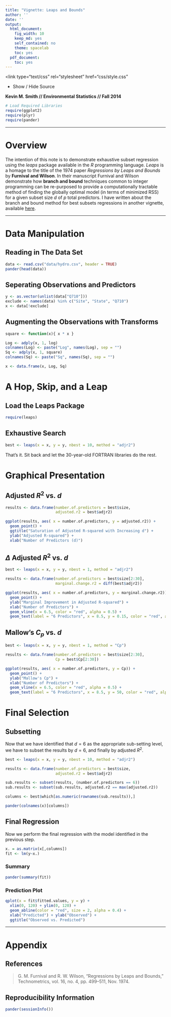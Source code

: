 ```yaml
---
title: "Vignette: Leaps and Bounds"
author: ''
date: ''
output:
  html_document:
    fig_width: 10
    keep_md: yes
    self_contained: no
    theme: spacelab
    toc: yes
  pdf_document:
    toc: yes
---
```


<script type="text/javascript" src="js/jquery.min.js"></script>
<script type="text/javascript" src="js/jquery-ui.min.js"></script>
<script type="text/javascript" src="js/jquery.fancybox-1.3.4.pack.min.js"></script>
<script type="text/javascript" src="js/jquery.tocify.js"></script>
<script type="text/javascript" src="js/jquery.scianimator.min.js"></script>
<script type="text/javascript" src="js/page.js"></script>
<script>  </script>
<link type="text/css" rel="stylesheet" href="css/jquery.tocify.css" />
<link type="text/css" rel="stylesheet" media="screen" href="css/jquery.fancybox-1.3.4.css" />
<link type="text/css" rel="stylesheet" href="css/style.css"
<head> <div id="tableofcontents"></div> </head>
<div id="source" class="tocify"> 
<ul class="tocify-header nav nav-list">
<li class="tocify-item active" style="cursor: pointer;">
<a onclick='toggle_R();' >Show / Hide Source</a>
</li></ul>
</div>
__Kevin M. Smith // Environmental Statistics // Fall 2014__

```r
# Load Required Libraries
require(ggplot2)
require(plyr)
require(pander)

```

<hr>
# Overview
The intention of this note is to demonstrate exhaustive subset regression using the $leaps$ package available in the _R_ programming language. _Leaps_ is a homage to the title of the 1974 paper _Regressions by Leaps and Bounds_ by __Furnival and Wilson__. In their manuscript Furnival and Wilson demonstrate how __branch and bound__ techniques common to integer programming can be re-purposed to provide a computationally tractable method of finding the globally optimal model (in terms of minimized RSS) for a given subset size $d$ of $p$ total predictors. I have written about the branch and bound method for best subsets regressions in another vignette, available [here](http://kevin-m-smith.github.io/CEE202/Regression/BranchAndBound/). 
<hr>

# Data Manipulation
## Reading in The Data Set
```r
data <- read.csv("data/hydro.csv", header = TRUE)
pander(head(data))
```
 
## Seperating Observations and Predictors
```r
y <- as.vector(unlist(data["Q710"]))
exclude <- names(data) %in% c("Site", "State", "Q710") 
x <- data[!exclude]
```

## Augmenting the Observations with Transforms
```r
square <- function(x){ x * x }

Log <- adply(x, 1, log)
colnames(Log) <- paste("Log", names(Log), sep = "")
Sq <- adply(x, 1, square)
colnames(Sq) <- paste("Sq", names(Sq), sep = "")

x <- data.frame(x, Log, Sq) 
```

# A Hop, Skip, and a Leap

## Load the Leaps Package
```r
require(leaps)
```

## Exhaustive Search
```r
best <- leaps(x = x, y = y, nbest = 10, method = "adjr2")
```

That's it. Sit back and let the 30-year-old FORTRAN libraries do the rest.

# Graphical Presentation

## Adjusted $R^2$ vs. $d$
```r
results <- data.frame(number.of.predictors = best$size,
                      adjusted.r2 = best$adjr2)

ggplot(results, aes( x = number.of.predictors, y = adjusted.r2)) + 
  geom_point() +
  ggtitle("Saturation of Adjusted R-squared with Increasing d") +
  ylab("Adjusted R-squared") + 
  xlab("Number of Predictors (d)")
```

## $\Delta$ Adjusted $R^2$ vs. $d$
```r
best <- leaps(x = x, y = y, nbest = 1, method = "adjr2")

results <- data.frame(number.of.predictors = best$size[2:30],
                      marginal.change.r2 = diff(best$adjr2))

ggplot(results, aes( x = number.of.predictors, y = marginal.change.r2)) + 
  geom_point() + 
  ylab("Marginal Improvement in Adjusted R-squared") + 
  xlab("Number of Predictors") +
  geom_vline(x = 6.5, color = "red", alpha = 0.5) + 
  geom_text(label = "6 Predictors", x = 8.5, y = 0.15, color = "red", alpha = 0.7)

```

## Mallow's $C_p$ vs. $d$
```r
best <- leaps(x = x, y = y, nbest = 1, method = "Cp")

results <- data.frame(number.of.predictors = best$size[2:30],
                      Cp = best$Cp[2:30])

ggplot(results, aes( x = number.of.predictors, y = Cp)) + 
  geom_point() + 
  ylab("Mallow's Cp") + 
  xlab("Number of Predictors") +
  geom_vline(x = 6.5, color = "red", alpha = 0.5) + 
  geom_text(label = "6 Predictors", x = 8.5, y = 50, color = "red", alpha = 0.7)
```

# Final Selection

## Subsetting
Now that we have identified that $d = 6$ as the appropriate sub-setting level, we have to subset the results by $d = 6$, and finally by adjusted $R^2$. 

```r
best <- leaps(x = x, y = y, nbest = 10, method = "adjr2")

results <- data.frame(number.of.predictors = best$size,
                      adjusted.r2 = best$adjr2)

sub.results <- subset(results, (number.of.predictors == 6))
sub.results <- subset(sub.results, adjusted.r2 == max(adjusted.r2))

columns <- best$which[as.numeric(rownames(sub.results)),]

pander(colnames(x)[columns])
```

## Final Regression
Now we perform the final regression with the model identified in the previous step. 

```r
x. = as.matrix(x[,columns]) 
fit <- lm(y~x.)

```

### Summary
```r
pander(summary(fit))
```

### Prediction Plot
```r
qplot(x = fit$fitted.values, y = y) +
  xlim(0, 120) + ylim(0, 120) + 
  geom_abline(color = "red", size = 2, alpha = 0.4) +
  xlab("Predicted") + ylab("Observed") + 
  ggtitle("Observed vs. Predicted")

```

<hr>
# Appendix

## References
> G. M. Furnival and R. W. Wilson, “Regressions by Leaps and Bounds,” Technometrics, vol. 16, no. 4, pp. 499–511, Nov. 1974.

## Reproducibility Information
```r
pander(sessionInfo())
```
